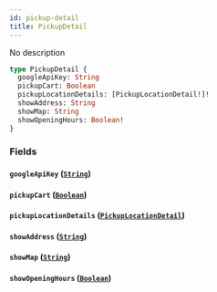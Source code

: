 ```yaml
---
id: pickup-detail
title: PickupDetail
---
```


No description

```graphql
type PickupDetail {
  googleApiKey: String
  pickupCart: Boolean
  pickupLocationDetails: [PickupLocationDetail!]!
  showAddress: String
  showMap: String
  showOpeningHours: Boolean!
}
```

### Fields

#### `googleApiKey` ([`String`](/schema/scalars/string))

#### `pickupCart` ([`Boolean`](/schema/scalars/boolean))

#### `pickupLocationDetails` ([`PickupLocationDetail`](/schema/objects/pickup-location-detail))

#### `showAddress` ([`String`](/schema/scalars/string))

#### `showMap` ([`String`](/schema/scalars/string))

#### `showOpeningHours` ([`Boolean`](/schema/scalars/boolean))

